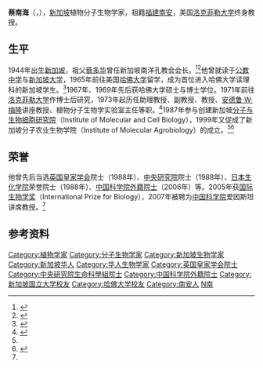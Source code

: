 '''蔡南海'''（{{lang-en|'''Nam-Hai Chua'''}}，{{bd|1944年|4月8日||catIdx=Chua, Nam-Hai}}），[[新加坡|新加坡]]植物分子生物学家，祖籍[[福建|福建]][[南安|南安]]，美国[[洛克菲勒大学|洛克菲勒大学]]终身教授。

== 生平 ==
1944年出生[[新加坡|新加坡]]，祖父[[蔡多华|蔡多华]]曾任新加坡南洋孔教会会长。<ref>{{cite web|url=http://szb.qzwb.com/qzwb/html/2011-09/17/content_314893.htm|title=重走祖父兴教路 院士回乡续情缘|publisher=泉州晚报|date=2011-09-17}}{{dead link|date=2018年4月 |bot=InternetArchiveBot |fix-attempted=yes }}</ref><ref>{{cite book|title=《新華歴史人物列傳》|author=柯木林|publisher=敎育出版私營有限公司|year=1995}}</ref>他曾就读于[[公教中学|公教中学]]与[[新加坡大学|新加坡大学]]，1965年前往美国[[哈佛大学|哈佛大学]]留学，成为首位进入哈佛大学读理科的新加坡学生。<ref name="zaobao">{{cite web|url=http://www.zaobao.com/special/face2face/pages1/face2face080727.shtml|title=世界级植物分子生物学家 蔡南海吞书成大业|publisher=联合早报|date=2008-07-27}}</ref>1967年、1969年先后获哈佛大学硕士与博士学位。1971年前往[[洛克菲勒大学|洛克菲勒大学]]作博士后研究，1973年起历任助理教授、副教授、教授、[[安德鲁·W·梅隆|安德鲁·W·梅隆]]讲座教授、植物分子生物学实验室主任等职。<ref>{{cite web|language=en|title=Nam-Hai Chua, Ph.D.|url=http://www.rockefeller.edu/research/faculty/labheads/Nam-HaiChua/|publisher=The Rockefeller University}}</ref>1987年参与创建新加坡[[分子与生物细胞研究院|分子与生物细胞研究院]]（Institute of Molecular and Cell Biology），1999年又促成了新加坡分子农业生物学院（Institute of Molecular Agrobiology）的成立。<ref name="zaobao" /><ref>{{cite web|url=http://www.oldcas.cn/www.kib.ac.cn/html/appointor/13262436.html|title=我所聘请蔡南海先生为名誉教授|publisher=中科院昆明植物研究所|date=2007-04-18}}{{dead link|date=2018年4月 |bot=InternetArchiveBot |fix-attempted=yes }}</ref>

== 荣誉 ==
他曾先后当选[[英国皇家学会|英国皇家学会]]院士（1988年）、[[中央研究院|中央研究院]]院士（1988年）、[[日本生化学院|日本生化学院]]荣誉院士（1988年）、[[中国科学院外籍院士|中国科学院外籍院士]]（2006年）等。2005年获[[国际生物学奖|国际生物学奖]]（International Prize for Biology），2007年被聘为[[中国科学院|中国科学院]]爱因斯坦讲席教授。<ref name="zaobao" />

== 参考资料 ==
{{Reflist}}

{{福建籍科学院院士}}
 {{中央研究院第十七届院士}}

{{DEFAULTSORT:Chua, Nam-Hai}}
[[Category:植物学家|Category:植物学家]]
[[Category:分子生物学家|Category:分子生物学家]]
[[Category:新加坡生物学家|Category:新加坡生物学家]]
[[Category:新加坡华人|Category:新加坡华人]]
[[Category:华人生物学家|Category:华人生物学家]]
[[Category:英国皇家学会院士|Category:英国皇家学会院士]]
[[Category:中央研究院生命科學組院士|Category:中央研究院生命科學組院士]]
[[Category:中国科学院外籍院士|Category:中国科学院外籍院士]]
[[Category:新加坡国立大学校友|Category:新加坡国立大学校友]]
[[Category:哈佛大学校友|Category:哈佛大学校友]]
[[Category:南安人|Category:南安人]]
[[Category:蔡姓|N南]]
{{中国科学院外籍院士}}